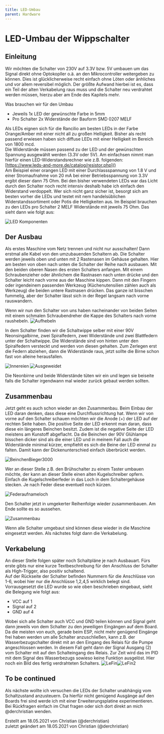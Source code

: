 ```yaml
---
title: LED-Umbau
parent: Hardware
---
```


# LED-Umbau der Wippschalter

<Caution lang={props.params.lang} />

## Einleitung

Wir möchten die Schalter von 230V auf 3.3V bzw. 5V umbauen um das Signal direkt ohne Optokopller o.ä. an den Mikrocontroller weitergeben zu können. Dies ist glücklicherweise recht einfach ohne Löten oder änhliches und vor allem reversibel möglich. Der größte Aufwand hierbei ist es, dass ein Teil der alten Verkabelung raus muss und die Schalter neu verdrahtet werden müssen, hierzu aber am Ende des Kapitels mehr.

Was brauchen wir für den Umbau

- Jeweils 1x LED der gewünschte Farbe in 5mm
- Pro Schalter 2x Widerstände der Bauform SMD 0207 MELF

Als LEDs eignen sich für die Rancilio am besten LEDs in der Farbe Orange/Amber mit einer nicht all zu großen Helligkeit. Bisher als recht passend erwiesen haben sich diffuse LEDs mit einer Helligkeit im Bereich von 1800 mcd.  
Die Widerstände müssen passend zu der LED und der gewünschten Spannung ausgewählt werden (3.3V oder 5V).
Am einfachsen nimmt man hierfür einen LED-Widerstandsrechner wie z.B. folgenden:  
[https://www.leds-and-more.de/catalog/resistor.php]()  
Am Beispiel einer orangen LED mit einer Durchlassspannung von 1.8 V und einer Stromaufnahme von 20 mA bei einer Betriebsspannung von 3.3V ergibt dieser dann 75 Ohm. Bei den bisher verwendeten LEDs war das Licht durch den Schalter noch recht intensiv deshalb habe ich einfach den Widerstand verdoppelt. Wer sich nicht ganz sicher ist, besorgt sich am besten vorher die LEDs und testet mit nem handelsüblichen Widerstandssortiment oder Potis die Helligkeiten aus. Im Beispiel brauchen zu den LEDs pro Schalter 2 MELF Widerstände mit jeweils 75 Ohm. Das sieht dann wie folgt aus:

![LED Komponenten](/img/hardware/led-mod/IMG_2856.png)

## Der Ausbau

Als erstes Maschine vom Netz trennen und nicht nur ausschalten! Dann erstmal alle Kabel von den umzubauenden Schaltern ab. Die Schalter werden jeweils oben und unten mit 2 Rastenasen im Gehäuse gehalten. Hier am besten von oben nach unten die Schalter der Reihe nach ausbauen. Mit den beiden oberen Nasen des ersten Schalters anfangen. Mit einem Schraubenzieher oder ähnlichem die Rastnasen nach unten drücke und den Schalter leicht nach vorne aus der Maschine kippen. Dann mit den Fingern oder irgendeinem passenden Werkzeug (Küchenutensilien zählen auch als Werkzeug) die beiden untere Rastnasen drücken. Das ganze ist bisschen fummelig, aber der Schalter lässt sich in der Regel langsam nach vorne rauswandern.

Wenn wir nun den Schalter von uns haben nacheinander von beiden Seiten mit einem schmalen Schraubendreher die Kappe des Schalters nach vorne raushebeln.
![Aufhebeln](/img/hardware/led-mod/IMG_2854.png)

In dem Schalter finden wir die Schaltwippe selber mit einer 90V Neonsingalbirne, zwei Spiralfedern, zwei Widerstände und zwei Blattfedern unter der Schaltwippe. Die Widerstände sind von hinten unter den Spiralfedern versteckt und werden von diesen gehalten. Zum Zerlegen erst die Federn abziehen, dann die Widerstände raus, jetzt sollte die Birne schon fast von alleine herausfallen.

![Innereien](/img/hardware/led-mod/IMG_2687.png) ![Ausgeweidet](/img/hardware/led-mod/IMG_2855.png)

Die Neonbirne und beide Widerstände tüten wir ein und legen sie beiseite falls die Schalter irgendwann mal wieder zurück gebaut werden sollten.

## Zusammenbau

Jetzt geht es auch schon wieder an den Zusammenbau. Beim Einbau der LED daran denken, dass diese eine Durchflussrichtung hat. Wenn wir von vorne auf den Schalter schauen möchten wir die Anode (+) der LED auf der rechten Seite haben. Die positive Seite der LED erkennt man daran, dass diese ein längeres Beinchen besitzt. Zudem ist die negative Seite der LED meistens am Kunstoff abgeflacht.
Da die Beinchen der 90V Glühlampe bisschen dicker sind als die einer LED und in meinem Fall auch die Widerstände minimal kürzer, empfiehlt es sich die Beine der LED einmal zu falten. Damit kann der Dickenunterschied einfach überbrückt werden.

![BeinchenBieger3000](/img/hardware/led-mod/IMG_2857.png)

Wer an dieser Stelle z.B. den Brühschalter zu einem Taster umbauen möchte, der kann an dieser Stelle einen alten Kugelschreiber opfern. Einfach die Kugelschreiberfeder in das Loch in dem Schaltergehäuse stecken. Je nach Feder diese eventuell noch kürzen.

![Federaufnameloch](/img/hardware/led-mod/IMG_2865.png)

Den Schalter jetzt in umgekerter Reihenfolge wieder zusammenbauen. Am Ende sollte es so aussehen.

![Zusammenbau](/img/hardware/led-mod/IMG_2864.png)

Wenn alle Schalter umgebaut sind können diese wieder in die Maschine eingesetzt werden. Als nächstes folgt dann die Verkabelung.

## Verkabelung

An dieser Stelle folgen später noch Schaltpläne je nach Ausbauart. Fürs erste gibts nur eine kurze Textbeschreibung für den Anschluss der Schalter als High-Trigger, also positiv schaltend.  
Auf der Rückseite der Schalter befinden Nummern für die Anschlüsse von 1-6, wobei hier nur die Anschlüsse 1,2,4,5 wirklich belegt sind. Vorrausgesetzt die LED wurde so wie oben beschrieben eingebaut, sieht die Belegung wie folgt aus:

- VCC auf 1
- Signal auf 2
- GND auf 4

Wobei sich alle Schalter auch VCC und GND teilen können und Signal geht dann jeweils von dem Schalter zu den jeweiligen Eingängen auf dem Board. Da die meisten von euch, gerade beim ESP, nicht mehr genügend Eingänge frei haben werden um alle Schalter anzuschließen, kann z.B. der Wasserbezugschalter direkt mit an den Eingang des Relais für die Pumpe angeschlossen werden. In diesem Fall geht dann der Signal Ausgang (2) vom Schalter mit auf den Schalteingang des Relais. Zur Zeit wird das im PID mit dem Signal des Wasserbezugs sowieso keine Funktion ausgelöst.
Hier noch ein Bild des fertig verdrahteten Schalters.
![LeFin](/img/hardware/led-mod/IMG_2866.png)![LeFin2](/img/hardware/led-mod/IMG_2867.png)

## To be continued

Als nächste wollte ich versuchen die LEDs der Schalter unabhängig vom Schaltzustand anzusteuern. Da hierfür nicht genügend Ausgänge auf den Boards frei sind werde ich mit einer Erweiterungsplatine experimentieren. Bei Rückfragen einfach im Chat fragen oder sich dort direkt an mich @derchristian wenden.

Erstellt am 18.05.2021 von Christian (@derchristian)  
zuletzt geändert am 18.05.2021 von Christian (@derchristian)
